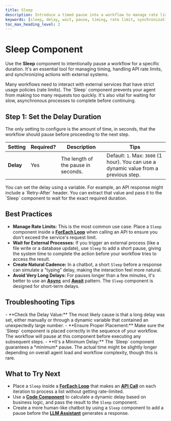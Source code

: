 ```yaml
---
title: Sleep
description: Introduce a timed pause into a workflow to manage rate limits, wait for external processes, or control timing.
keywords: [sleep, delay, wait, pause, timing, rate limit, synchronization, throttle]
toc_max_heading_level: 2
---
```


# Sleep Component

Use the **Sleep** component to intentionally pause a workflow for a specific duration. It's an essential tool for managing timing, handling API rate limits, and synchronizing actions with external systems.

<InfoCallout title="Why this matters">
Many workflows need to interact with external services that have strict usage policies (rate limits). The `Sleep` component prevents your agent from making too many requests too quickly. It's also vital for waiting for slow, asynchronous processes to complete before continuing.
</InfoCallout>

<Arcade src="https://demo.arcade.software/T5ojKEEAC1y7ciCqaPRg?embed&embed_mobile=tab&embed_desktop=inline&show_copy_link=true" title="Sleep | SmythOS" />

<Spacer size="md" />

## Step 1: Set the Delay Duration

The only setting to configure is the amount of time, in seconds, that the workflow should pause before proceeding to the next step.

| Setting | Required?                   | Description                                                              | Tips                                                                     |
|---------|-----------------------------|--------------------------------------------------------------------------|--------------------------------------------------------------------------|
| **Delay** | <Badge type="required">Yes</Badge> | The length of the pause in seconds.                                      | Default: `1`. Max: `3600` (1 hour). You can use a dynamic value from a previous step. |

<TipCallout title="Dynamic Delays">
You can set the delay using a variable. For example, an API response might include a `Retry-After` header. You can extract that value and pass it to the `Sleep` component to wait for the exact required duration.
</TipCallout>

<Spacer size="md" />

## Best Practices

- **Manage Rate Limits:** This is the most common use case. Place a `Sleep` component inside a **[ForEach Loop](/docs/agent-studio/components/advanced/for-each)** when calling an API to ensure you don't exceed the service's request limit.
- **Wait for External Processes:** If you trigger an external process (like a file write or a database update), use `Sleep` to add a short pause, giving the system time to complete the action before your workflow tries to access the result.
- **Create Natural Cadence:** In a chatbot, a short `Sleep` before a response can simulate a "typing" delay, making the interaction feel more natural.
- **Avoid Very Long Delays:** For pauses longer than a few minutes, it's better to use an **[Async](/docs/agent-studio/components/advanced/async)** and **[Await](/docs/agent-studio/components/advanced/await)** pattern. The `Sleep` component is designed for short-term delays.

<Spacer size="md" />

## Troubleshooting Tips

<InfoCallout title="If your workflow seems stuck or delayed...">
- **Check the Delay Value:** The most likely cause is that a long delay was set, either manually or through a dynamic variable that contained an unexpectedly large number.
- **Ensure Proper Placement:** Make sure the `Sleep` component is placed correctly in the sequence of your workflow. The workflow will pause at this component before executing any subsequent steps.
- **It's a Minimum Delay:** The `Sleep` component guarantees a *minimum* pause. The actual time might be slightly longer depending on overall agent load and workflow complexity, though this is rare.
</InfoCallout>

<Spacer size="md" />

## What to Try Next

- Place a `Sleep` inside a **[ForEach Loop](/docs/agent-studio/components/advanced/for-each)** that makes an **[API Call](/docs/agent-studio/components/advanced/api-call)** on each iteration to process a list without getting rate-limited.
- Use a **[Code Component](/docs/agent-studio/components/advanced/code)** to calculate a dynamic delay based on business logic, and pass the result to the `Sleep` component.
- Create a more human-like chatbot by using a `Sleep` component to add a pause before the **[LLM Assistant](/docs/agent-studio/components/advanced/llm-assistant)** generates a response.
